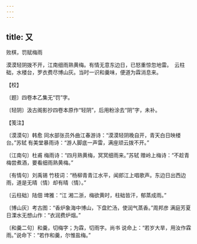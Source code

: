 ```yaml
---
---
---
```

title: 又
---



败棋，罚赋梅雨





漠漠轻阴拨不开，江南细雨熟黄梅。有情无意东边日，已怒重惊忽地雷。　云柱础，水楼台，罗衣费尽博山灰。当时一识和羹味，便道为霖消息来。





【校】


〔题〕四卷本乙集无“罚”字。

〔轻阴〕汲古阁影抄四卷本原作“轻阴”，后用粉涂去“阴”字，未补。





【笺注】


〔漠漠句〕韩愈 同水部张员外曲江春游诗：“漠漠轻阴晚自开，青天白日映楼台。”苏轼 有美堂暴雨诗：“游人脚底一声雷，满座顽云拨不开。”

〔江南句〕杜甫 梅雨诗：“四月熟黄梅，冥冥细雨来。”苏轼 赠岭上梅诗：“不趁青梅尝煮酒，要看细雨熟黄梅。”

〔有情句〕刘禹锡 竹枝词：“杨柳青青江水平，闻郎江上唱歌声。东边日出西边雨，道是无晴（情）却有晴（情）。”

〔云柱础〕陆佃 埤雅：“江 湘二浙，梅欲黄时，柱础皆汗，郁蒸成雨。”

〔博山灰〕考古图：“香炉象海中博山，下盘贮汤，使润气蒸香。”周邦彦 满庭芳夏日溧水无想山作：“衣润费炉烟。”

〔和羹二句〕和羹，切梅字；为霖，切雨字。尚书 说命上：“若岁大旱，用汝作霖雨。”说命下：“若作和羹，尔惟盐梅。”